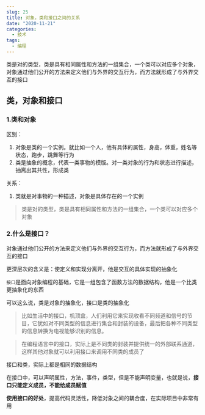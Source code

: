 ```yaml
---
slug: 25
title: 对象，类和接口之间的关系
date: "2020-11-21"
categories: 
  - 技术
tags: 
  - 编程
---
```





类是对的类型，类是具有相同属性和方法的一组集合，一个类可以对应多个对象，对象通过他们公开的方法来定义他们与外界的交互行为，而方法就形成了与外界交互的接口






## 类，对象和接口

### 1.类和对象

区别：
1. 对象是类的一个实例。就比如一个人，他有具体的属性，身高，体重，姓名等状态，跑步，跳舞等行为
2. 类是抽象的概念，代表一类事物的模版。对一类对象的行为和状态进行描述，抽离出其共性，形成类

关系：
1. 类就是对事物的一种描述，对象是具体存在的一个实例

>类是对的类型，类是具有相同属性和方法的一组集合，一个类可以对应多个对象

### 2.什么是接口？

对象通过他们公开的方法来定义他们与外界的交互行为，而方法就形成了与外界交互的接口

更深层次的含义是：使定义和实现分离开，他是交互的具体实现的抽象化

`接口`是面向对象编程的基础，它是一组包含了函数方法的数据结构，他是一个比类更抽象化的东西

可以这么说，类是对象的抽象化，接口是类的抽象化

>比如生活中的接口，机顶盒，人们利用它来实现收看不同频道和信号的节目，它犹如对不同类型的信息进行集合和封装的设备，最后把各种不同类型的信息转换为电视能够识别的信息。

>在编程语言中的接口，实际上是不同类的封装并提供统一的外部联系通道，这样其他对象就可以利用接口来调用不同类的成员了

接口和类，实际上都是相同的数据结构

在接口中，可以声明属性，方法，事件，类型，但是不能声明变量，也就是说，**接口只能定义成员，不能给成员赋值**

**使用接口的好处**，提高代码灵活性，降低对象之间的耦合度，在实际项目中非常有用

